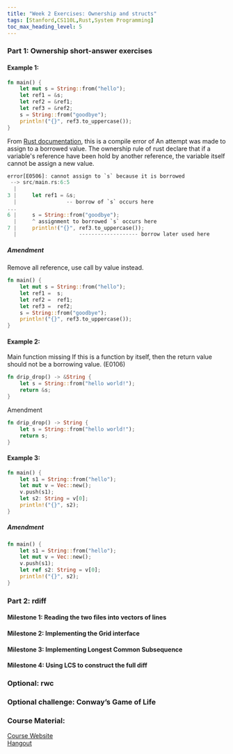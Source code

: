 ```yaml
---
title: "Week 2 Exercises: Ownership and structs"
tags: [Stanford,CS110L,Rust,System Programming]
toc_max_heading_level: 5
--- 
```

 
### Part 1: Ownership short-answer exercises

#### Example 1:

```rust
fn main() {
    let mut s = String::from("hello");
    let ref1 = &s;
    let ref2 = &ref1;
    let ref3 = &ref2;
    s = String::from("goodbye");
    println!("{}", ref3.to_uppercase());
}
```
From [Rust documentation](https://doc.rust-lang.org/error-index.html), this is a compile error of An attempt was made to assign to a borrowed value. The ownership rule of rust declare that if a variable's reference have been hold by another reference, the variable itself cannot be assign a new value.
```rust
error[E0506]: cannot assign to `s` because it is borrowed
 --> src/main.rs:6:5
  |
3 |     let ref1 = &s;
  |                -- borrow of `s` occurs here
...
6 |     s = String::from("goodbye");
  |     ^ assignment to borrowed `s` occurs here
7 |     println!("{}", ref3.to_uppercase());
  |                    ------------------- borrow later used here
```

##### Amendment

Remove all reference, use call by value instead.
```rust
fn main() {
    let mut s = String::from("hello");
    let ref1 =  s;
    let ref2 =  ref1;
    let ref3 =  ref2;
    s = String::from("goodbye");
    println!("{}", ref3.to_uppercase());
}
```


#### Example 2:
Main function missing 
If this is a function by itself, then the return value should not be a borrowing value. (E0106)
```rust
fn drip_drop() -> &String {
    let s = String::from("hello world!");
    return &s;
}
```
Amendment
```rust
fn drip_drop() -> String {
    let s = String::from("hello world!");
    return s;
}
```
#### Example 3:
```rust
fn main() {
    let s1 = String::from("hello");
    let mut v = Vec::new();
    v.push(s1);
    let s2: String = v[0];
    println!("{}", s2);
}
```

##### Amendment
```rust
fn main() {
    let s1 = String::from("hello");
    let mut v = Vec::new();
    v.push(s1);
    let ref s2: String = v[0];
    println!("{}", s2);
}
```
### Part 2: rdiff

#### Milestone 1: Reading the two files into vectors of lines

#### Milestone 2: Implementing the Grid interface

#### Milestone 3: Implementing Longest Common Subsequence

#### Milestone 4: Using LCS to construct the full diff

### Optional: rwc

### Optional challenge: Conway’s Game of Life
 
### Course Material:
[Course Website](https://reberhardt.com/cs110l/spring-2020/)  
[Hangout](https://reberhardt.com/cs110l/spring-2020/assignments/week-2-exercises/)
